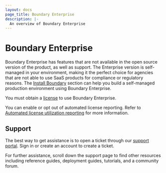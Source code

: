 ```yaml
---
layout: docs
page_title: Boundary Enterprise
description: |-
  An overview of Boundary Enterprise
---
```


# Boundary Enterprise

Boundary Enterprise has features that are not available in the open source version of the product, as well as support.
The Enterprise version is self-managed in your environment, making it the perfect choice for agencies that are not able to use SaaS products for compliance or regulatory reasons.
The [Install Boundary](/boundary/docs/install-boundary) section can help you build a self-managed production environment using Boundary Enterprise.

You must obtain a [license](/boundary/docs/ent/licensing) to use Boundary Enterprise.

You can enable or opt out of automated license reporting.
Refer to [Automated license utilization reporting](/boundary/docs/ent/automated-license-reporting) for more information.

## Support

The best way to get assistance is to open a ticket through our [support portal](https://support.hashicorp.com).
Sign in or create an account to create a ticket.

For further assistance, scroll down the support page to find other resources including reference guides, deployment guides, tutorials, and a community forum.